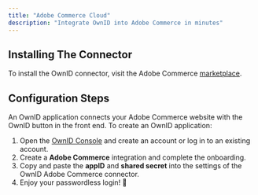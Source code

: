 ```yaml
---
title: "Adobe Commerce Cloud"
description: "Integrate OwnID into Adobe Commerce in minutes"
---
```



## Installing The Connector
To install the OwnID connector, visit the Adobe Commerce [marketplace](https://commercemarketplace.adobe.com/ownid-connector.html).

## Configuration Steps
An OwnID application connects your Adobe Commerce website with the OwnID button in the front end. To create an OwnID application:
1. Open the [OwnID Console](https://console.ownid.com/) and create an account or log in to an existing account.
2. Create a **Adobe Commerce** integration and complete the onboarding.
3. Copy and paste the **appID** and **shared secret** into the settings of the OwnID Adobe Commerce connector.
4. Enjoy your passwordless login! 🚀


<NextStepsSnippet/>
